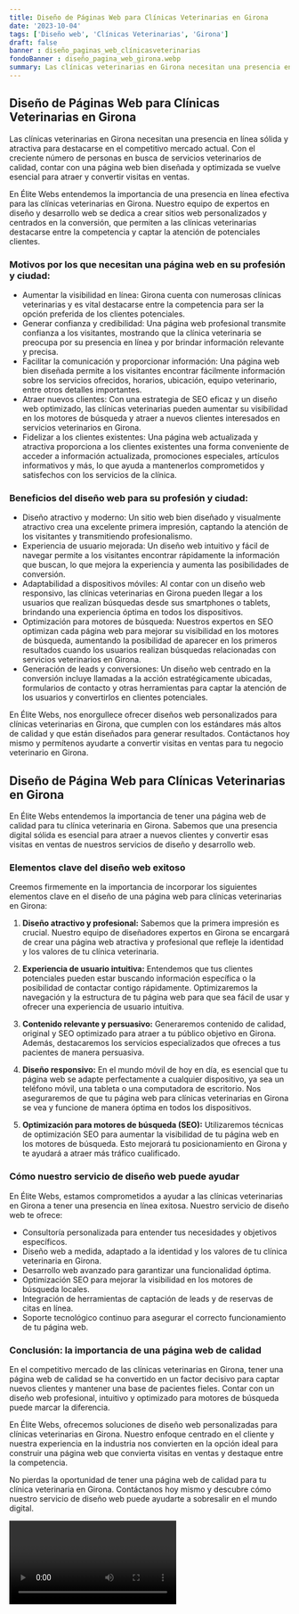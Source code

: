 ```yaml
---
title: Diseño de Páginas Web para Clínicas Veterinarias en Girona
date: '2023-10-04'
tags: ['Diseño web', 'Clínicas Veterinarias', 'Girona']
draft: false
banner : diseño_paginas_web_clínicasveterinarias
fondoBanner : diseño_pagina_web_girona.webp
summary: Las clínicas veterinarias en Girona necesitan una presencia en línea sólida y atractiva para destacarse en el competitivo mercado actual. Con el creciente número de personas en busca de servicios veterinarios de calidad, contar con una página web bien diseñada y optimizada se vuelve esencial para atraer y convertir visitas en ventas.
---
```


## Diseño de Páginas Web para Clínicas Veterinarias en Girona

Las clínicas veterinarias en Girona necesitan una presencia en línea sólida y atractiva para destacarse en el competitivo mercado actual. Con el creciente número de personas en busca de servicios veterinarios de calidad, contar con una página web bien diseñada y optimizada se vuelve esencial para atraer y convertir visitas en ventas.

En Élite Webs entendemos la importancia de una presencia en línea efectiva para las clínicas veterinarias en Girona. Nuestro equipo de expertos en diseño y desarrollo web se dedica a crear sitios web personalizados y centrados en la conversión, que permiten a las clínicas veterinarias destacarse entre la competencia y captar la atención de potenciales clientes.

### Motivos por los que necesitan una página web en su profesión y ciudad:

- Aumentar la visibilidad en línea: Girona cuenta con numerosas clínicas veterinarias y es vital destacarse entre la competencia para ser la opción preferida de los clientes potenciales.
- Generar confianza y credibilidad: Una página web profesional transmite confianza a los visitantes, mostrando que la clínica veterinaria se preocupa por su presencia en línea y por brindar información relevante y precisa.
- Facilitar la comunicación y proporcionar información: Una página web bien diseñada permite a los visitantes encontrar fácilmente información sobre los servicios ofrecidos, horarios, ubicación, equipo veterinario, entre otros detalles importantes.
- Atraer nuevos clientes: Con una estrategia de SEO eficaz y un diseño web optimizado, las clínicas veterinarias pueden aumentar su visibilidad en los motores de búsqueda y atraer a nuevos clientes interesados en servicios veterinarios en Girona.
- Fidelizar a los clientes existentes: Una página web actualizada y atractiva proporciona a los clientes existentes una forma conveniente de acceder a información actualizada, promociones especiales, artículos informativos y más, lo que ayuda a mantenerlos comprometidos y satisfechos con los servicios de la clínica.

### Beneficios del diseño web para su profesión y ciudad:

- Diseño atractivo y moderno: Un sitio web bien diseñado y visualmente atractivo crea una excelente primera impresión, captando la atención de los visitantes y transmitiendo profesionalismo.
- Experiencia de usuario mejorada: Un diseño web intuitivo y fácil de navegar permite a los visitantes encontrar rápidamente la información que buscan, lo que mejora la experiencia y aumenta las posibilidades de conversión.
- Adaptabilidad a dispositivos móviles: Al contar con un diseño web responsivo, las clínicas veterinarias en Girona pueden llegar a los usuarios que realizan búsquedas desde sus smartphones o tablets, brindando una experiencia óptima en todos los dispositivos.
- Optimización para motores de búsqueda: Nuestros expertos en SEO optimizan cada página web para mejorar su visibilidad en los motores de búsqueda, aumentando la posibilidad de aparecer en los primeros resultados cuando los usuarios realizan búsquedas relacionadas con servicios veterinarios en Girona.
- Generación de leads y conversiones: Un diseño web centrado en la conversión incluye llamadas a la acción estratégicamente ubicadas, formularios de contacto y otras herramientas para captar la atención de los usuarios y convertirlos en clientes potenciales.

En Élite Webs, nos enorgullece ofrecer diseños web personalizados para clínicas veterinarias en Girona, que cumplen con los estándares más altos de calidad y que están diseñados para generar resultados. Contáctanos hoy mismo y permítenos ayudarte a convertir visitas en ventas para tu negocio veterinario en Girona.

<GifSeo />

<Cta />

## Diseño de Página Web para Clínicas Veterinarias en Girona

En Élite Webs entendemos la importancia de tener una página web de calidad para tu clínica veterinaria en Girona. Sabemos que una presencia digital sólida es esencial para atraer a nuevos clientes y convertir esas visitas en ventas de nuestros servicios de diseño y desarrollo web.

### Elementos clave del diseño web exitoso

Creemos firmemente en la importancia de incorporar los siguientes elementos clave en el diseño de una página web para clínicas veterinarias en Girona:

1. **Diseño atractivo y profesional:** Sabemos que la primera impresión es crucial. Nuestro equipo de diseñadores expertos en Girona se encargará de crear una página web atractiva y profesional que refleje la identidad y los valores de tu clínica veterinaria.

2. **Experiencia de usuario intuitiva:** Entendemos que tus clientes potenciales pueden estar buscando información específica o la posibilidad de contactar contigo rápidamente. Optimizaremos la navegación y la estructura de tu página web para que sea fácil de usar y ofrecer una experiencia de usuario intuitiva.

3. **Contenido relevante y persuasivo:** Generaremos contenido de calidad, original y SEO optimizado para atraer a tu público objetivo en Girona. Además, destacaremos los servicios especializados que ofreces a tus pacientes de manera persuasiva.

4. **Diseño responsivo:** En el mundo móvil de hoy en día, es esencial que tu página web se adapte perfectamente a cualquier dispositivo, ya sea un teléfono móvil, una tableta o una computadora de escritorio. Nos aseguraremos de que tu página web para clínicas veterinarias en Girona se vea y funcione de manera óptima en todos los dispositivos.

5. **Optimización para motores de búsqueda (SEO):** Utilizaremos técnicas de optimización SEO para aumentar la visibilidad de tu página web en los motores de búsqueda. Esto mejorará tu posicionamiento en Girona y te ayudará a atraer más tráfico cualificado.

### Cómo nuestro servicio de diseño web puede ayudar

En Élite Webs, estamos comprometidos a ayudar a las clínicas veterinarias en Girona a tener una presencia en línea exitosa. Nuestro servicio de diseño web te ofrece:

- Consultoría personalizada para entender tus necesidades y objetivos específicos.
- Diseño web a medida, adaptado a la identidad y los valores de tu clínica veterinaria en Girona.
- Desarrollo web avanzado para garantizar una funcionalidad óptima.
- Optimización SEO para mejorar la visibilidad en los motores de búsqueda locales.
- Integración de herramientas de captación de leads y de reservas de citas en línea.
- Soporte tecnológico continuo para asegurar el correcto funcionamiento de tu página web.

### Conclusión: la importancia de una página web de calidad

En el competitivo mercado de las clínicas veterinarias en Girona, tener una página web de calidad se ha convertido en un factor decisivo para captar nuevos clientes y mantener una base de pacientes fieles. Contar con un diseño web profesional, intuitivo y optimizado para motores de búsqueda puede marcar la diferencia.

En Élite Webs, ofrecemos soluciones de diseño web personalizadas para clínicas veterinarias en Girona. Nuestro enfoque centrado en el cliente y nuestra experiencia en la industria nos convierten en la opción ideal para construir una página web que convierta visitas en ventas y destaque entre la competencia.

No pierdas la oportunidad de tener una página web de calidad para tu clínica veterinaria en Girona. Contáctanos hoy mismo y descubre cómo nuestro servicio de diseño web puede ayudarte a sobresalir en el mundo digital.

<Video />

<CtaBot job='Clínicas Veterinarias' city='Girona'/>

<Gmaps query='Girona+españa+maps' />